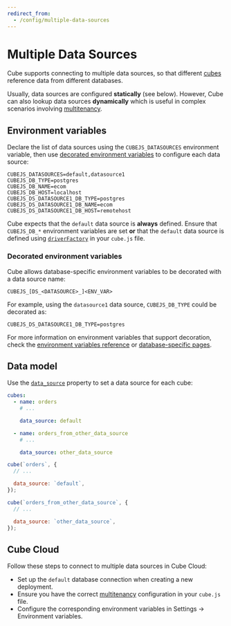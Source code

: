```yaml
---
redirect_from:
  - /config/multiple-data-sources
---
```


# Multiple Data Sources

Cube supports connecting to multiple data sources, so that different
[cubes](/reference/data-model/cube) reference data from different
databases.

Usually, data sources are configured **statically** (see below). However, Cube
can also lookup data sources **dynamically** which is useful in complex
scenarios involving [multitenancy][ref-config-multitenancy].

## Environment variables

Declare the list of data sources using the `CUBEJS_DATASOURCES` environment
variable, then use
[decorated environment variables](#decorated-environment-variables) to configure
each data source:

```dotenv
CUBEJS_DATASOURCES=default,datasource1
CUBEJS_DB_TYPE=postgres
CUBEJS_DB_NAME=ecom
CUBEJS_DB_HOST=localhost
CUBEJS_DS_DATASOURCE1_DB_TYPE=postgres
CUBEJS_DS_DATASOURCE1_DB_NAME=ecom
CUBEJS_DS_DATASOURCE1_DB_HOST=remotehost
```

<InfoBox>

Cube expects that the `default` data source is **always** defined. Ensure that
`CUBEJS_DB_*` environment variables are set **or** that the `default` data
source is defined using [`driverFactory`][ref-config-ref-driverfactory] in your
`cube.js` file.

</InfoBox>

### Decorated environment variables

Cube allows database-specific environment variables to be decorated with a data
source name:

```dotenv
CUBEJS_[DS_<DATASOURCE>_]<ENV_VAR>
```

For example, using the `datasource1` data source, `CUBEJS_DB_TYPE` could be
decorated as:

```dotenv
CUBEJS_DS_DATASOURCE1_DB_TYPE=postgres
```

For more information on environment variables that support decoration, check the
[environment variables reference][ref-config-ref-env] or [database-specific
pages][ref-config-db].

## Data model

Use the [`data_source`](/reference/data-model/cube#data_source)
property to set a data source for each cube:

<CodeTabs>

```yaml
cubes:
  - name: orders
    # ...

    data_source: default

  - name: orders_from_other_data_source
    # ...

    data_source: other_data_source
```

```javascript
cube(`orders`, {
  // ...

  data_source: `default`,
});

cube(`orders_from_other_data_source`, {
  // ...

  data_source: `other_data_source`,
});
```

</CodeTabs>

[ref-config-ref-env]: /reference/configuration/environment-variables
[ref-config-ref-driverfactory]: /reference/configuration/config#driverfactory
[ref-config-db]: /product/configuration/data-sources
[ref-config-multitenancy]:
  /product/configuration/advanced/multitenancy#multitenancy-multitenancy-vs-multiple-data-sources

## Cube Cloud

Follow these steps to connect to multiple data sources in Cube Cloud:

- Set up the `default` database connection when creating a new deployment.
- Ensure you have the correct
  [multitenancy](/product/configuration/advanced/multitenancy) configuration in
  your `cube.js` file.
- Configure the corresponding environment variables in <Btn>Settings →
  Environment variables</Btn>.
